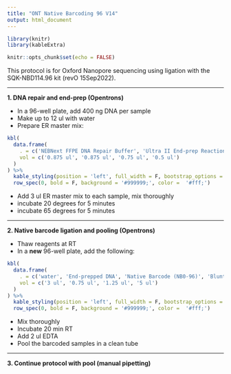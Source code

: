 ```yaml
---
title: "ONT Native Barcoding 96 V14"
output: html_document
---
```


```r
library(knitr)
library(kableExtra)

knitr::opts_chunk$set(echo = FALSE)

```


This protocol is for Oxford Nanopore sequencing using ligation with the SQK-NBD114.96 kit (revO 15Sep2022).  

***

**1. DNA repair and end-prep (Opentrons)**  

 - In a 96-well plate, add 400 ng DNA per sample
 - Make up to 12 ul with water
 - Prepare ER master mix:
 
```r

kbl(
  data.frame(
    . = c('NEBNext FFPE DNA Repair Buffer', 'Ultra II End-prep Reaction Buffer', 'Ultra II End-prep Enzyme Mix', 'NEBNext FFPE DNA Repair Mix'),
    vol = c('0.875 ul', '0.875 ul', '0.75 ul', '0.5 ul')
  )
) %>%
  kable_styling(position = 'left', full_width = F, bootstrap_options = 'hover', 'condensed') %>%
  row_spec(0, bold = F, background = '#999999;', color =  '#fff;')
```

 - Add 3 ul ER master mix to each sample, mix thoroughly
 - incubate 20 degrees for 5 minutes
 - incubate 65 degrees for 5 minutes

*** 
 
**2. Native barcode ligation and pooling (Opentrons)**  

 - Thaw reagents at RT
 - In a **new** 96-well plate, add the following:
 
```r

kbl(
  data.frame(
    . = c('water', 'End-prepped DNA', 'Native Barcode (NB0-96)', 'Blunt/TA Ligase Master Mix'),
    vol = c('3 ul', '0.75 ul', '1.25 ul', '5 ul')
  )
) %>%
  kable_styling(position = 'left', full_width = F, bootstrap_options = 'hover', 'condensed') %>%
  row_spec(0, bold = F, background = '#999999;', color =  '#fff;')
```
 
 - Mix thoroughly
 - Incubate 20 min RT
 - Add 2 ul EDTA
 - Pool the barcoded samples in a clean tube
 
***

**3. Continue protocol with pool (manual pipetting)**




